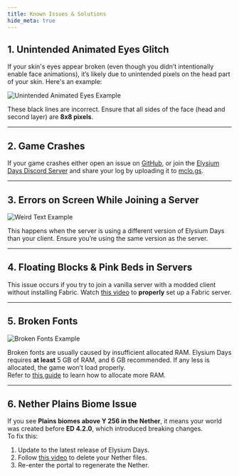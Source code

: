 ```yaml
---
title: Known Issues & Solutions
hide_meta: true
---
```


## 1. Unintended Animated Eyes Glitch
If your skin's eyes appear broken (even though you didn’t intentionally enable face animations), it’s likely due to unintended pixels on the head part of your skin. Here's an example:  

![Unintended Animated Eyes Example](https://github.com/Fyoncle/Elysium-Days/assets/63975256/993ff119-6052-48a1-b060-9d5730c87f76)  

These black lines are incorrect. Ensure that all sides of the face (head and second layer) are **8x8 pixels**.  

---  

## 2. Game Crashes
If your game crashes either open an issue on [GitHub](https://github.com/Fyoncle/Elysium-Days/issues), or join the [Elysium Days Discord Server](https://discord.gg/WFpDr7zY8Z) and share your log by uploading it to [mclo.gs](https://mclo.gs).

---  

## 3. Errors on Screen While Joining a Server
![Weird Text Example](https://github.com/Fyoncle/Elysium-Days/assets/63975256/5057177c-9a56-43e5-a4d0-ab292a237842)

This happens when the server is using a different version of Elysium Days than your client. Ensure you’re using the same version as the server.

---  

## 4. Floating Blocks & Pink Beds in Servers
This issue occurs if you try to join a vanilla server with a modded client without installing Fabric. 
Watch [this video](https://www.youtube.com/watch?v=sg91I4vg7ew) to **properly** set up a Fabric server.

---  

## 5. Broken Fonts
![Broken Fonts Example](https://github.com/Fyoncle/Elysium-Days/assets/63975256/80f0d98e-1a72-471d-ab50-e4abee500b01)  

Broken fonts are usually caused by insufficient allocated RAM. Elysium Days requires **at least** 5 GB of RAM, and 6 GB recommended. If any less is allocated, the game won’t load properly.  
Refer to [this guide](https://moddedmc.wiki/en/project/elysium-days/docs/guides/memory_allocation) to learn how to allocate more RAM.  

---  

## 6. Nether Plains Biome Issue
If you see **Plains biomes above Y 256 in the Nether**, it means your world was created before **ED 4.2.0**, which introduced breaking changes.  
To fix this:  
1. Update to the latest release of Elysium Days.  
2. Follow [this video](https://youtu.be/Z0cHV8PHKFU?t=70) to delete your Nether files.  
3. Re-enter the portal to regenerate the Nether.
